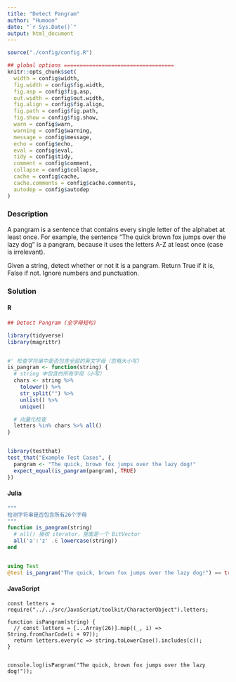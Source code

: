 ```yaml
---
title: "Detect Pangram"
author: "Humoon"
date: "`r Sys.Date()`"
output: html_document
---
```



```r
source("./config/config.R")

## global options ===================================
knitr::opts_chunk$set(
  width = config$width,
  fig.width = config$fig.width,
  fig.asp = config$fig.asp,
  out.width = config$out.width,
  fig.align = config$fig.align,
  fig.path = config$fig.path,
  fig.show = config$fig.show,
  warn = config$warn,
  warning = config$warning,
  message = config$message,
  echo = config$echo,
  eval = config$eval,
  tidy = config$tidy,
  comment = config$comment,
  collapse = config$collapse,
  cache = config$cache,
  cache.comments = config$cache.comments,
  autodep = config$autodep
)
```



### Description

A pangram is a sentence that contains every single letter of the alphabet at least once. For example, the sentence "The quick brown fox jumps over the lazy dog" is a pangram, because it uses the letters A-Z at least once (case is irrelevant).

Given a string, detect whether or not it is a pangram. Return True if it is, False if not. Ignore numbers and punctuation.


### Solution

#### R
```r
## Detect Pangram (全字母短句)

library(tidyverse)
library(magrittr)


#' 检查字符串中是否包含全部的英文字母（忽略大小写）
is_pangram <- function(string) {
  # string 中包含的所有字母（小写）
  chars <- string %>%
    tolower() %>%
    str_split("") %>%
    unlist() %>%
    unique()

  # 向量化检查
  letters %in% chars %>% all()
}


library(testthat)
test_that("Example Test Cases", {
  pangram <- "The quick, brown fox jumps over the lazy dog!"
  expect_equal(is_pangram(pangram), TRUE)
})
```


#### Julia
```julia


"""
检测字符串是否包含所有26个字母
"""
function is_pangram(string)
  # all() 接收 iterator，里面是一个 BitVector
  all('a':'z' .∈ lowercase(string))
end


using Test
@test is_pangram("The quick, brown fox jumps over the lazy dog!") == true
```


#### JavaScript

```node

const letters = require("../../src/JavaScript/toolkit/CharacterObject").letters;

function isPangram(string) {
  // const letters = [...Array(26)].map((_, i) => String.fromCharCode(i + 97));
  return letters.every(c => string.toLowerCase().includes(c));
}


console.log(isPangram("The quick, brown fox jumps over the lazy dog!"));
```


